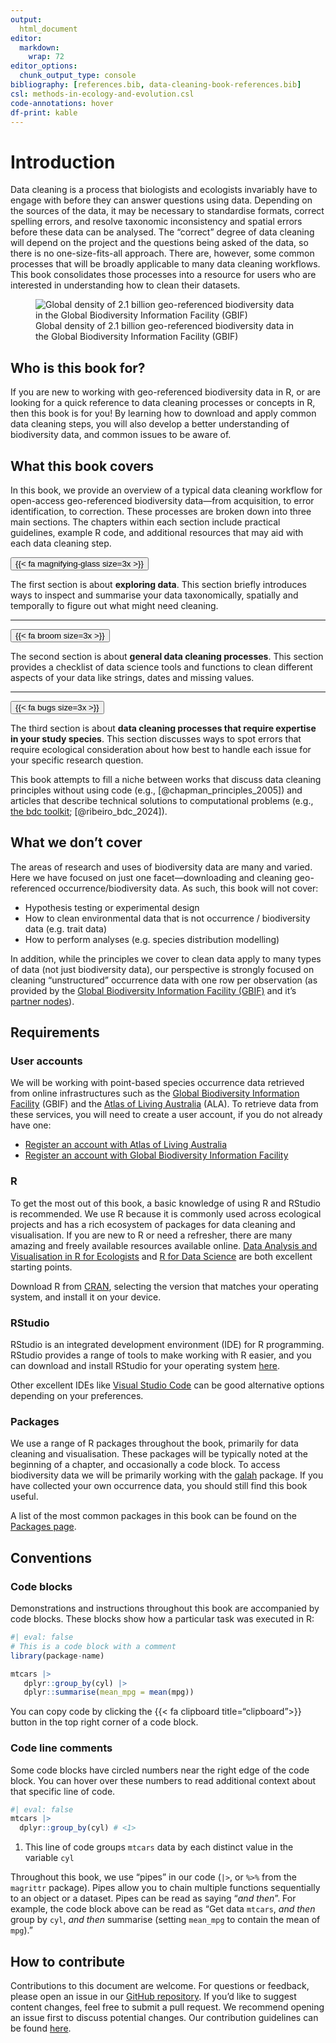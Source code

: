 ```yaml
---
output: 
  html_document
editor: 
  markdown: 
    wrap: 72
editor_options: 
  chunk_output_type: console
bibliography: [references.bib, data-cleaning-book-references.bib]
csl: methods-in-ecology-and-evolution.csl
code-annotations: hover
df-print: kable
---
```


# Introduction {.unnumbered}

Data cleaning is a process that biologists and ecologists invariably
have to engage with before they can answer questions using data.
Depending on the sources of the data, it may be necessary to standardise
formats, correct spelling errors, and resolve taxonomic inconsistency
and spatial errors before these data can be analysed. The "correct"
degree of data cleaning will depend on the project and the questions
being asked of the data, so there is no one-size-fits-all approach.
There are, however, some common processes that will be broadly
applicable to many data cleaning workflows. This book consolidates those
processes into a resource for users who are interested in understanding
how to clean their datasets.

::: figure-caption
![Global density of 2.1 billion geo-referenced biodiversity data in the
Global Biodiversity Information Facility
(GBIF)](images/hex_plot_small.png)
:::

## Who is this book for? {.unnumbered}

If you are new to working with geo-referenced biodiversity data in R, or
are looking for a quick reference to data cleaning processes or concepts
in R, then this book is for you! By learning how to download and apply
common data cleaning steps, you will also develop a better understanding
of biodiversity data, and common issues to be aware of.

## What this book covers {.unnumbered}

In this book, we provide an overview of a typical data cleaning workflow
for open-access geo-referenced biodiversity data—from acquisition, to
error identification, to correction. These processes are broken down
into three main sections. The chapters within each section include
practical guidelines, example R code, and additional resources that may
aid with each data cleaning step.

::: {layout-ncol="2"}
::: {.centre-it style="margin-top:auto; margin-bottom:auto;"}
<a href="1_accessing/access_intro.html"> <button class="circle-button">
{{< fa magnifying-glass size=3x >}} </button> </a>
:::

The first section is about **exploring data**. This section briefly
introduces ways to inspect and summarise your data taxonomically,
spatially and temporally to figure out what might need cleaning.
:::

------------------------------------------------------------------------

::: {layout-ncol="2"}
::: {.centre-it style="margin-top:auto; margin-bottom:auto;"}
<a href="1_accessing/access_intro.html"> <button class="circle-button">
{{< fa broom size=3x >}} </button> </a>
:::

The second section is about **general data cleaning processes**. This
section provides a checklist of data science tools and functions to
clean different aspects of your data like strings, dates and missing
values.
:::

------------------------------------------------------------------------

::: {layout-ncol="2"}
::: {.centre-it style="margin-top:auto; margin-bottom:auto;"}
<a href="1_accessing/access_intro.html"> <button class="circle-button">
{{< fa bugs size=3x >}} </button> </a>
:::

The third section is about **data cleaning processes that require
expertise in your study species**. This section discusses ways to spot
errors that require ecological consideration about how best to handle each
issue for your specific research question.
:::

This book attempts to fill a niche between works that discuss data
cleaning principles without using code (e.g., [@chapman_principles_2005]) and articles
that describe technical solutions to computational problems (e.g., [the
bdc
toolkit](https://brunobrr.github.io/bdc/#:~:text=bdc%20contains%20functions%20to%20harmonize,%2C%20spatial%2C%20and%20temporal%20data.); [@ribeiro_bdc_2024]).

## What we don't cover {.unnumbered}

The areas of research and uses of biodiversity data are many and varied.
Here we have focused on just one facet---downloading and cleaning
geo-referenced occurrence/biodiversity data. As such, this book will not
cover:

-   Hypothesis testing or experimental design
-   How to clean environmental data that is not occurrence /
    biodiversity data (e.g. trait data)
-   How to perform analyses (e.g. species distribution modelling)

In addition, while the principles we cover to clean data apply to many types 
of data (not just biodiversity data), our perspective is strongly focused on
cleaning "unstructured" occurrence data with one row per observation (as
provided by the [Global Biodiversity Information Facility
(GBIF)](https://www.gbif.org/) and it's [partner
nodes](https://www.gbif.org/the-gbif-network)).

## Requirements {.unnumbered}

### User accounts

We will be working with point-based species occurrence data retrieved
from online infrastructures such as the [Global Biodiversity Information
Facility](https://www.gbif.org/) (GBIF) and the [Atlas of Living
Australia](https://www.ala.org.au/) (ALA). To retrieve data from these
services, you will need to create a user account, if you do not already
have one:

-   [Register an account with Atlas of Living
    Australia](https://auth.ala.org.au/userdetails/registration/createAccount)
-   [Register an account with Global Biodiversity Information
    Facility](https://www.gbif.org/user/profile)

### R

To get the most out of this book, a basic knowledge of using R and
RStudio is recommended. We use R because it is commonly used across
ecological projects and has a rich ecosystem of packages for data
cleaning and visualisation. If you are new to R or need a refresher,
there are many amazing and freely available resources available online.
[Data Analysis and Visualisation in R for
Ecologists](https://datacarpentry.org/R-ecology-lesson/) and [R for Data
Science](https://r4ds.had.co.nz/index.html) are both excellent starting
points.

Download R from [CRAN](https://cloud.r-project.org/), selecting the
version that matches your operating system, and install it on your
device.

### RStudio

RStudio is an integrated development environment (IDE) for R
programming. RStudio provides a range of tools to make working with R
easier, and you can download and install RStudio for your operating
system [here](https://posit.co/download/rstudio-desktop/).

Other excellent IDEs like [Visual Studio
Code](https://code.visualstudio.com/) can be good alternative options
depending on your preferences.

### Packages

We use a range of R packages throughout the book, primarily for data
cleaning and visualisation. These packages will be typically noted at
the beginning of a chapter, and occasionally a code block. To access
biodiversity data we will be primarily working with the
[galah](https://galah.ala.org.au/) package. If you have collected your
own occurrence data, you should still find this book useful.

A list of the most common packages in this book can be found on the
[Packages page](4_appendices/packages.html).

## Conventions {.unnumbered}

### Code blocks

Demonstrations and instructions throughout this book are accompanied by
code blocks. These blocks show how a particular task was executed in R:

```r
#| eval: false
# This is a code block with a comment
library(package-name)

mtcars |>
   dplyr::group_by(cyl) |>
   dplyr::summarise(mean_mpg = mean(mpg))
```

::: {.callout-tip appearance="simple"}
You can copy code by clicking the {{< fa clipboard title="clipboard">}}
button in the top right corner of a code block.
:::

### Code line comments

Some code blocks have circled numbers near the right edge of the code
block. You can hover over these numbers to read additional context about
that specific line of code.

```r
#| eval: false
mtcars |>
  dplyr::group_by(cyl) # <1>
```

1.  This line of code groups `mtcars` data by each distinct value in the
    variable `cyl`

Throughout this book, we use “pipes” in our code (`|>`, or `%>%` from
the `magrittr` package). Pipes allow you to chain multiple functions
sequentially to an object or a dataset. Pipes can be read as saying
“*and then*”. For example, the code block above can be read as "Get data
`mtcars`, *and then* group by `cyl`, *and then* summarise (setting
`mean_mpg` to contain the mean of `mpg`)."

## How to contribute

Contributions to this document are welcome. For questions or feedback,
please open an issue in our [GitHub
repository](https://github.com/AtlasOfLivingAustralia/cleaning_data/issues).
If you'd like to suggest content changes, feel free to submit a pull
request. We recommend opening an issue first to discuss potential
changes. Our contribution guidelines can be found
[here](https://github.com/AtlasOfLivingAustralia/cleaning_data/blob/main/CONTRIBUTING.md).
